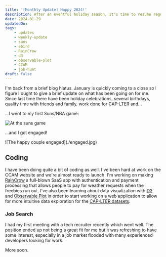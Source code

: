 ```yaml
---
title: '[Monthly Update] Happy 2024!'
description: After an eventful holiday season, it's time to resume regular updates
date: 2024-01-29
updatedOn:
tags:
    - updates
    - weekly-update
    - suns
    - ebird
    - RainCrow
    - d3
    - observable-plot
    - CCAM
    - job-hunt
draft: false
---
```


I'm back from a brief blog hiatus. January is quickly coming to a close so I figure I ought to give a brief update on what has been going on for me. Since last time there have been holiday celebrations, several birthdays, quality time with friends and family, work done for CAP-LTER and...

...I went to my first Suns/NBA game:

![At the suns game](./suns-game.jpg)

...and I got engaged!

<ConfettiWrapper>
![The happy couple engaged](./engaged.jpg)
</ConfettiWrapper>


## Coding

I have been doing quite a bit of coding as well. I've been hard at work on the CCAM website and we're almost ready to launch. I'm working on making [RainCrow](/projects/raincrow) a full-blown SaaS app with authentication and payment processing that allows people to pay for weather requests when the freebies run out. I've also been learning about data visualization with [D3](https://d3js.org/) and [Observable Plot](https://observablehq.com/plot/) in order to start working on a web application to allow for more intuitive data exploration for the [CAP-LTER datasets](https://sustainability-innovation.asu.edu/caplter/research/long-term-monitoring/bird-censuses/).

### Job Search

I had my first meeting with a tech recruiter recently which went well. The position ended up not being a great fit for me but it was refreshing to have some interest, especially in a job market flooded with many experienced developers looking for work.

More soon.


